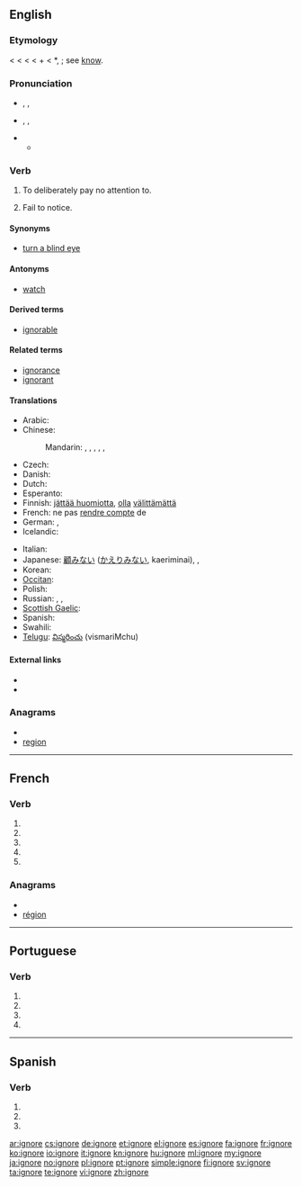 {{also|ignoré}}
==English==

===Etymology===
< {{etyl|fr}} {{term|ignorer}} < {{etyl|la}} {{term|ignorare||to have no knowledge of, mistake, take no notice of, ignore}} < {{term|ignarus||not knowing}} < {{term|in}} + {{term|gnarus||knowing}} < *{{term||gnoscere}}, {{term|noscere}}; see [[know]].

===Pronunciation===
* {{a|RP}} {{enPR|ĭgnyô'}}, {{IPA|/ɪɡˈnjɔː/}}, {{SAMPA|/Ig"nO:/}}
* {{a|US}} {{enPR|ĭgnōr'}}, {{IPA|/ɪɡˈnoʊɹ/}}, {{SAMPA|/Ig"noUr\/}}
* {{audio|En-us-ignore.ogg|Audio (US)}}
** {{rhymes|ɔː(r)}}

===Verb===
{{en-verb|ignor|ing}}

# To deliberately pay no attention to.
# {{obsolete}} Fail to notice.

====Synonyms====
* [[turn a blind eye]]

====Antonyms====
* [[watch]]

====Derived terms====
* [[ignorable]]

====Related terms====
* [[ignorance]]
* [[ignorant]]

====Translations====
{{trans-top|to deliberately pay no attention to}}
* Arabic: {{t|ar|تجاهل|tr=tajaahala}}
* Chinese:
*: Mandarin: {{t|cmn|忽視|sc=Hani}},  {{t|cmn|忽视|tr=hūshì|sc=Hani}},  {{t-|cmn|忽略|tr=hūlüè|sc=Hani}},  {{t|cmn|不理|tr=bù lǐ|sc=Hani}},  {{t-|cmn|不問|sc=Hani}},  {{t-|cmn|不问|tr=bù wèn|sc=Hani}}
* Czech: {{t-|cs|ignorovat}}
* Danish: {{t-|da|ignorere}}
* Dutch: {{t+|nl|negeren}}
* Esperanto: {{t+|eo|ignori|xs=Esperanto}}
* Finnish: [[jättää huomiotta]], [[olla]] [[välittää|välittämättä]]
* French: ne pas [[rendre compte]] de<!--note: "ignorer" is incorrect; this means "to be ignorant of", not "to ignore"-->
* German: {{t+|de|ignorieren}}, {{t+|de|missachten}}
* Icelandic: {{t-|is|hunsa}}
{{trans-mid}}
* Italian: {{t+|it|ignorare}}
* Japanese: [[顧みない]] ([[かえりみない]], kaeriminai),  {{t|ja|無視する|tr=mushi-suru}},  {{t|ja|目をつぶる|tr=me-o tsuburu}}
* Korean: {{t|ko|무시하다|tr=mu-si-ha-da}}
* [[Occitan]]: {{t+|oc|ignorar|xs=Occitan}}
* Polish: {{t+|pl|ignorować}}
* Russian: {{t+|ru|игнорировать|tr=ignorírovat'}},  {{t+|ru|пренебрегать|tr=prenebregát'}},  {{t|ru|не принимать во внимание|tr=ne prinimát' vo vnimánije}}
* [[Scottish Gaelic]]: {{t-|gd|leig seachad|xs=Scottish Gaelic}}
* Spanish: {{t+|es|ignorar}}
* Swahili: {{t+|sw|puuza|xs=Swahili}}
* [[Telugu]]: [[విస్మరించు]] (vismariMchu)
{{trans-bottom}}

====External links====
* {{R:Webster 1913}}
* {{R:Century 1911}}

===Anagrams===
* {{alphagram|eginor}}
* [[region#English|region]]

----

==French==

===Verb===
{{fr-verb-form}}

# {{form of|[[first-person|First-person]] [[singular]] [[present indicative]]|ignorer|lang=French}}
# {{form of|[[third-person|Third-person]] [[singular]] [[present indicative]]| ignorer|lang=French}}
# {{form of|First-person singular [[present subjunctive]]|ignorer|lang=French}}
# {{form of|[[third-person|Third-person]] singular [[present subjunctive]]| ignorer|lang=French}}
# {{form of|Second-person singular [[imperative]]|ignorer |lang=French}}

===Anagrams===
* {{alphagram|eginor}}
* [[région#French|région]]

----

==Portuguese==

===Verb===
{{pt-verb form}}

# {{pt-verb form of|[[ignorar]]|ar|subjunctive|present|singular|first}}
# {{pt-verb form of|[[ignorar]]|ar|subjunctive|present|singular|third}}
# {{pt-verb form of|[[ignorar]]|ar|imperative|affirmative|singular|third|}}
# {{pt-verb form of|[[ignorar]]|ar|imperative|negative|singular|third|}}

----

==Spanish==

===Verb===
{{es-verb-form|ignorar}}

# {{es-verb form of|ending=ar|mood=subjunctive|tense=present|pers=1|number=singular|[[ignorar]]}}
# {{es-verb form of|ending=ar|mood=subjunctive|tense=present|pers=2|formal=yes|number=singular|[[ignorar]]}}
# {{es-verb form of|ending=ar|mood=subjunctive|tense=present|pers=3|number=singular|[[ignorar]]}}

[[ar:ignore]]
[[cs:ignore]]
[[de:ignore]]
[[et:ignore]]
[[el:ignore]]
[[es:ignore]]
[[fa:ignore]]
[[fr:ignore]]
[[ko:ignore]]
[[io:ignore]]
[[it:ignore]]
[[kn:ignore]]
[[hu:ignore]]
[[ml:ignore]]
[[my:ignore]]
[[ja:ignore]]
[[no:ignore]]
[[pl:ignore]]
[[pt:ignore]]
[[simple:ignore]]
[[fi:ignore]]
[[sv:ignore]]
[[ta:ignore]]
[[te:ignore]]
[[vi:ignore]]
[[zh:ignore]]